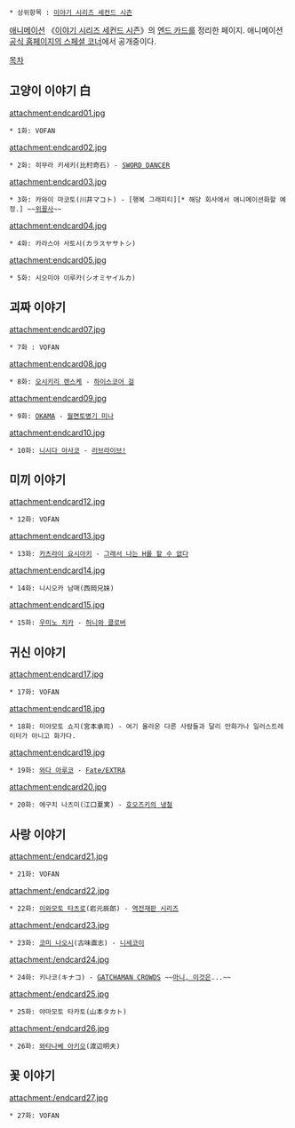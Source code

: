  * 상위항목 : [[이야기 시리즈 세컨드 시즌]]

[[애니메이션]] 《[[이야기 시리즈 세컨드 시즌]]》의 [[엔드 카드]]를 정리한 페이지. 애니메이션 [http://www.monogatari-series.com/2ndseason/special/index.html 공식 홈페이지의 스페셜 코너]에서 공개중이다.

[[목차]]
== 고양이 이야기 白 ==
attachment:endcard01.jpg
 * 1화: VOFAN
attachment:endcard02.jpg
 * 2화: 히무라 키세키(比村奇石) - [[SWORD DANCER]]
attachment:endcard03.jpg
 * 3화: 카와이 마코토(川井マコト) - [행복 그래피티][* 해당 회사에서 애니메이션화할 예정.] ~~[[위꼴사]]~~
attachment:endcard04.jpg
 * 4화: 카라스야 사토시(カラスヤサトシ)
attachment:endcard05.jpg
 * 5화: 시오미야 이루카(シオミヤイルカ)

== 괴짜 이야기 ==
attachment:endcard07.jpg
 * 7화 : VOFAN
attachment:endcard08.jpg
 * 8화: [[오시키리 렌스케]] - [[하이스코어 걸]]
attachment:endcard09.jpg
 * 9화: [[OKAMA]] - [[월면토병기 미나]]
attachment:endcard10.jpg
 * 10화: [[니시다 아사코]] - [[러브라이브!]]

== 미끼 이야기 ==
attachment:endcard12.jpg
 * 12화: VOFAN
attachment:endcard13.jpg
 * 13화: [[카츠라이 요시아키]] - [[그래서 나는 H를 할 수 없다]]
attachment:endcard14.jpg
 * 14화: 니시오카 남매(西岡兄妹)
attachment:endcard15.jpg
 * 15화: [[우미노 치카]] - [[허니와 클로버]]

== 귀신 이야기 ==
attachment:endcard17.jpg
 * 17화: VOFAN
attachment:endcard18.jpg
 * 18화: 미야모토 쇼지(宮本承司) - 여기 올라온 다른 사람들과 달리 만화가나 일러스트레이터가 아니고 화가다.
attachment:endcard19.jpg
 * 19화: [[와다 아루코]] - [[Fate/EXTRA]]
attachment:endcard20.jpg
 * 20화: 에구치 나츠미(江口夏実) - [[호오즈키의 냉철]]

== 사랑 이야기 ==
attachment:/endcard21.jpg
 * 21화: VOFAN
attachment:/endcard22.jpg
 * 22화: [[이와모토 타츠로]](岩元辰郎) - [[역전재판 시리즈]]
attachment:/endcard23.jpg
 * 23화: [[코미 나오시]](古味直志) - [[니세코이]]
attachment:/endcard24.jpg
 * 24화: 키나코(キナコ) - [[GATCHAMAN CROWDS]] ~~[[카즈(죠죠의 기묘한 모험)|아니, 이것은]]...~~
attachment:/endcard25.jpg
 * 25화: 야마모토 타카토(山本タカト)
attachment:/endcard26.jpg
 * 26화: [[와타나베 아키오]](渡辺明夫)

== 꽃 이야기 ==
attachment:/endcard27.jpg
 * 27화: VOFAN
